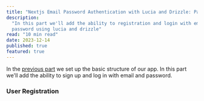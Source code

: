 ```yaml
---
title: "Nextjs Email Password Authentication with Lucia and Drizzle: Part 2"
description:
  "In this part we'll add the ability to registration and login with email and
  password using lucia and drizzle"
read: "10 min read"
date: 2023-12-14
published: true
featured: true
---
```


In the [previous part](/posts/nextjs-email-password-auth-lucia-drizzle-1) we set
up the basic structure of our app. In this part we'll add the ability to sign up
and log in with email and password.

### User Registration
